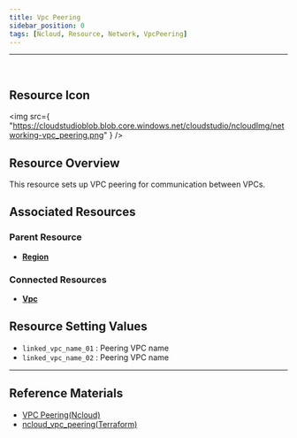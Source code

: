 ```yaml
---
title: Vpc Peering
sidebar_position: 0
tags: [Ncloud, Resource, Network, VpcPeering]
---
```


<hr />
<br />

## Resource Icon

<img
    src={
        "https://cloudstudioblob.blob.core.windows.net/cloudstudio/ncloudImg/networking-vpc_peering.png"
    }
/>

## Resource Overview

This resource sets up VPC peering for communication between VPCs.

## Associated Resources

### Parent Resource

-   [**Region**](https://docs.cstudio.app/en/docs/resource/ncloud/Base/Region)

### Connected Resources

-   [**Vpc**](https://docs.cstudio.app/en/docs/resource/ncloud/Networking/Vpc)

## Resource Setting Values

-   `linked_vpc_name_01` : Peering VPC name
-   `linked_vpc_name_02` : Peering VPC name

---

## Reference Materials

-   [VPC Peering(Ncloud)](https://guide.ncloud-docs.com/en/en/docs/networking-vpc-vpcdetailedpeering)
-   [ncloud_vpc_peering(Terraform)](https://registry.terraform.io/providers/NaverCloudPlatform/ncloud/latest/en/docs/resources/vpc_peering)
